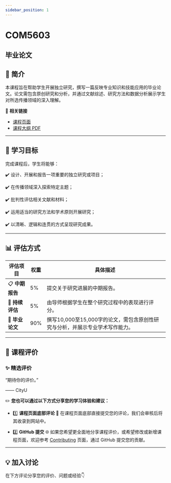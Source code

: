 ```yaml
---
sidebar_position: 1
---
```


# COM5603
## 毕业论文

## **📘 简介**
本课程旨在帮助学生开展独立研究，撰写一篇反映专业知识和技能应用的毕业论文。论文需包含原创研究和分析，并通过文献综述、研究方法和数据分析展示学生对所选传播领域的深入理解。

🔗 **相关链接**
- [课程页面](https://www.cityu.edu.hk/catalogue/pg/202425/course/COM5603.htm)
- [课程大纲 PDF](https://www.cityu.edu.hk/catalogue/pg/202425/course/COM5603.pdf)

---

## **🎯 学习目标**

完成课程后，学生将能够：

✔️ 设计、开展和报告一项重要的独立研究或项目；

✔️ 在传播领域深入探索特定主题；

✔️ 批判性评估相关文献和材料；

✔️ 运用适当的研究方法和学术原则开展研究；

✔️ 以清晰、逻辑和连贯的方式呈现研究成果。

---

## **📊 评估方式**

| **评估项目**           | **权重** | **具体描述**                                                                                       |
|-----------------------|---------|---------------------------------------------------------------------------------------------------|
| 📋 **中期报告**         | 5%       | 提交关于研究进展的中期报告。                                                                       |
| 📝 **持续评估**         | 5%       | 由导师根据学生在整个研究过程中的表现进行评分。                                                       |
| 📑 **毕业论文**         | 90%      | 撰写10,000至15,000字的论文，需包含原创性研究与分析，并展示专业学术写作能力。                                  |

---

## **💬 课程评价**

### ✨ **精选评价**
<div className={commentStyles.commentBox}>
    <p className={commentStyles.commentText}>
        “期待你的评价。”
    </p>
    <p className={commentStyles.commentAuthor}>—— CityU</p>
</div>

✏️ **您也可以通过以下方式分享您的学习体验和建议：**

- 1️⃣ **课程页面底部评论**
💬 在课程页面底部直接提交您的评论，我们会审核后将其收录到网站中。

- 2️⃣ **GitHub 提交**
🌐 如果您希望更全面地分享课程评价，或希望修改或新增课程页面，欢迎参考 [Contributing](/contributing) 页面，通过 GitHub 提交您的贡献。

---

## **💡 加入讨论**

在下方评论分享您的评价、问题或经验👇
<Utterances />
